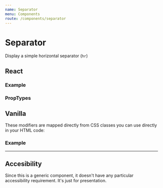 ```yaml
---
name: Separator
menu: Components
route: /components/separator
---
```



# Separator

Display a simple horizontal separator (`hr`)

## React

### Example

<Playground>
  <Separator size="small" />
</Playground>

### PropTypes

<PropsTable of={Separator} />

## Vanilla

These modifiers are mapped directly from CSS classes you can use directly in your HTML code:

### Example

<Playground>
  <hr class="separator-small" />
</Playground>

## Accesibility

Since this is a generic component, it doesn't have any particular accessibility requirement.
It's just for presentation.
